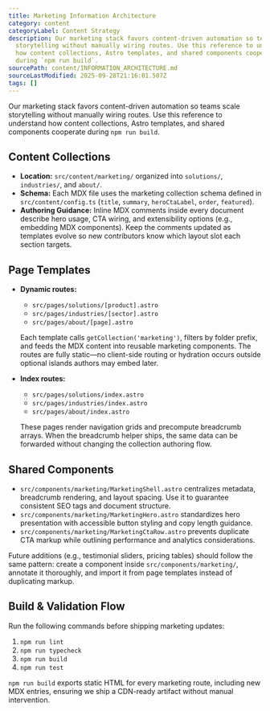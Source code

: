 ```yaml
---
title: Marketing Information Architecture
category: content
categoryLabel: Content Strategy
description: Our marketing stack favors content-driven automation so teams scale
  storytelling without manually wiring routes. Use this reference to understand
  how content collections, Astro templates, and shared components cooperate
  during `npm run build`.
sourcePath: content/INFORMATION_ARCHITECTURE.md
sourceLastModified: 2025-09-28T21:16:01.507Z
tags: []
---
```


Our marketing stack favors content-driven automation so teams scale storytelling without manually
wiring routes. Use this reference to understand how content collections, Astro templates, and shared
components cooperate during `npm run build`.

## Content Collections

- **Location:** `src/content/marketing/` organized into `solutions/`, `industries/`, and `about/`.
- **Schema:** Each MDX file uses the marketing collection schema defined in
  `src/content/config.ts` (`title`, `summary`, `heroCtaLabel`, `order`, `featured`).
- **Authoring Guidance:** Inline MDX comments inside every document describe hero usage, CTA
  wiring, and extensibility options (e.g., embedding MDX components). Keep the comments updated as
  templates evolve so new contributors know which layout slot each section targets.

## Page Templates

- **Dynamic routes:**
  - `src/pages/solutions/[product].astro`
  - `src/pages/industries/[sector].astro`
  - `src/pages/about/[page].astro`

  Each template calls `getCollection('marketing')`, filters by folder prefix, and feeds the MDX
  content into reusable marketing components. The routes are fully static—no client-side routing or
  hydration occurs outside optional islands authors may embed later.

- **Index routes:**
  - `src/pages/solutions/index.astro`
  - `src/pages/industries/index.astro`
  - `src/pages/about/index.astro`

  These pages render navigation grids and precompute breadcrumb arrays. When the breadcrumb helper
  ships, the same data can be forwarded without changing the collection authoring flow.

## Shared Components

- `src/components/marketing/MarketingShell.astro` centralizes metadata, breadcrumb rendering, and
  layout spacing. Use it to guarantee consistent SEO tags and document structure.
- `src/components/marketing/MarketingHero.astro` standardizes hero presentation with accessible
  button styling and copy length guidance.
- `src/components/marketing/MarketingCtaRow.astro` prevents duplicate CTA markup while outlining
  performance and analytics considerations.

Future additions (e.g., testimonial sliders, pricing tables) should follow the same pattern: create a
component inside `src/components/marketing/`, annotate it thoroughly, and import it from page
templates instead of duplicating markup.

## Build & Validation Flow

Run the following commands before shipping marketing updates:

1. `npm run lint`
2. `npm run typecheck`
3. `npm run build`
4. `npm run test`

`npm run build` exports static HTML for every marketing route, including new MDX entries, ensuring we
ship a CDN-ready artifact without manual intervention.
